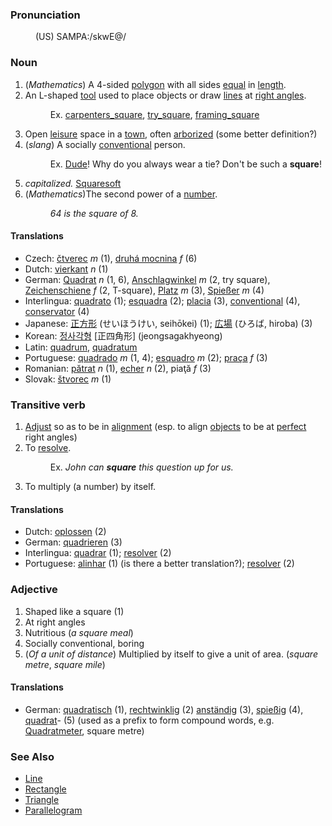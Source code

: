 ===Pronunciation===
:(US) SAMPA:/skwE@/

===Noun===
# (''Mathematics'') A 4-sided [[polygon]] with all sides [[equal]] in [[length]].
# An L-shaped [[tool]] used to place objects or draw [[line]]s at [[right angle]]s.
#:Ex. [[carpenters_square]], [[try_square]], [[framing_square]]
# Open [[leisure]] space in a [[town]], often [[arborize]]d (some better definition?)
# (''slang'') A socially [[conventional]] person.
#:Ex. [[Dude]]!  Why do you always wear a tie? Don't be such a '''square'''!
# ''capitalized.'' [[Squaresoft]]
#  (''Mathematics'')The second power of a [[number]].
#: ''64 is the square of 8.''

====Translations====
*Czech: [[čtverec]] ''m'' (1), [[druhá mocnina]] ''f'' (6)
*Dutch: [[vierkant]] ''n'' (1)
*German: [[Quadrat]] ''n'' (1, 6), [[Anschlagwinkel]] ''m'' (2, try square), [[Zeichenschiene]] ''f'' (2, T-square), [[Platz]] ''m'' (3), [[Spießer]] ''m'' (4)
*Interlingua: [[quadrato]] (1); [[esquadra]] (2); [[placia]] (3), [[conventional]] (4), [[conservator]] (4)
*Japanese: [[正方形]] (せいほうけい, seihōkei) (1); [[広場]] (ひろば, hiroba) (3)
*Korean: [[정사각형]] [正四角形] (jeongsagakhyeong)
*Latin: [[quadrum]], [[quadratum]]
*Portuguese: [[quadrado]] ''m'' (1, 4); [[esquadro]] ''m'' (2); [[praça]] ''f'' (3)
*Romanian: [[pătrat]] ''n'' (1), [[echer]] ''n'' (2), piaţă ''f'' (3)
*Slovak: [[štvorec]] ''m'' (1)

===Transitive verb===
# [[Adjust]] so as to be in [[alignment]] (esp. to align [[object]]s to be at [[perfect]] right angles)
# To [[resolve]].
#:Ex. <i>John can <b>square</b> this question up for us.</i>
# To multiply (a number) by itself.

====Translations====
*Dutch: [[oplossen]] (2)
*German: [[quadrieren]] (3)
*Interlingua: [[quadrar]] (1); [[resolver]] (2)
*Portuguese: [[alinhar]] (1) (is there a better translation?); [[resolver]] (2)

===Adjective===

# Shaped like a square (1)
# At right angles
# Nutritious (''a square meal'')
# Socially conventional, boring
# (''Of a unit of distance'') Multiplied by itself to give a unit of area. (''square metre'', ''square mile'')

====Translations====

*German: [[quadratisch]] (1), [[rechtwinklig]] (2) [[anständig]] (3), [[spießig]] (4), [[quadrat]]- (5) (used as a prefix to form compound words, e.g. [[Quadratmeter]], square metre)

===See Also===
*[[Line]]
*[[Rectangle]]
*[[Triangle]]
*[[Parallelogram]]